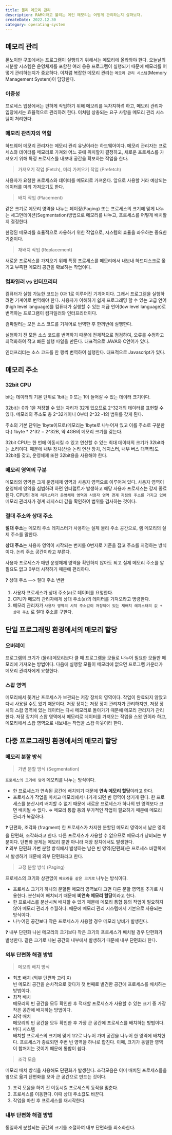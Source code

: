 ```yaml
---
title: 물리 메모리 관리
description: RAM이라고 불리는 메인 메모리는 어떻게 관리하는지 살펴보자.
createDate: 2022.12.30
category: operating-system
---
```


## 메모리 관리

폰노이만 구조에서는 프로그램이 실행되기 위해서는 메모리에 올라와야 한다. 오늘날의 시분할 시스템은 운영체제를 포함한 여러 응용 프로그램이 실행되기 때문에 메모리를 어떻게 관리하는지가 중요하다. 이처럼 복잡한 메모리 관리는 `메모리 관리 시스템`(Memory Management System)이 담당한다.

### 이중성

프로세스 입장에서는 편하게 작업하기 위해 메모리를 독차지하려 하고, 메모리 관리자 입장에서는 효율적으로 관리하려 한다. 이처럼 상충되는 요구 사항을 메모리 관리 시스템이 처리한다.

### 메모리 관리자의 역할

하드웨어 메모리 관리자는 메모리 관리 유닛이라는 하드웨어이다. 메모리 관리자는 프로세스와 데이터를 메모리로 가져와 어느 곳에 위치할지 결정하고, 새로운 프로세스를 가져오기 위해 특정 프로세스를 내보내 공간을 확보하는 작업을 한다.

> 가져오기 작업 (Fetch), 미리 가져오기 작업 (Prefetch)

사용자가 요청한 프로세스와 데이터를 메모리로 가져온다. 앞으로 사용할 거라 예상되는 데이터를 미리 가져오기도 한다.

> 배치 작업 (Placement)

같은 크기로 메모리 영역을 나누는 페이징(Paging) 또는 프로세스의 크기에 맞게 나누는 세그먼테이션(Segmentation)방법으로 메모리를 나누고, 프로세스를 어떻게 배치할지 결정한다.

한정된 메모리를 효율적으로 사용하기 위한 작업으로, 시스템의 효율을 좌우하는 중요한 기준이다.

> 재배치 작업 (Replacement)

새로운 프로세스를 가져오기 위해 특정 프로세스를 메모리에서 내보내 하드디스크로 옮기고 부족한 메모리 공간을 확보하는 작업이다.

### 컴파일러 vs 인터프리터

컴퓨터가 실행 가능한 코드는 0과 1로 이루어진 기계어이다. 그래서 프로그램을 실행하려면 기계어로 번역해야 한다. 사용자가 이해하기 쉽게 프로그래밍 할 수 있는 고급 언어(high level language)를 컴퓨터가 실행할 수 있는 저급 언어(low level language)로 번역하는 프로그램이 컴파일러와 인터프리터이다.

컴파일러는 모든 소스 코드를 기계어로 번역한 후 한꺼번에 실행한다.

실행하기 전 모든 소스 코드를 번역하기 때문에 전체적으로 점검하여, 오류를 수정하고 최적화하여 작고 빠른 실행 파일을 만든다. 대표적으로 JAVA와 C언어가 있다.

인터프리터는 소스 코드를 한 행씩 번역하여 실행한다. 대표적으로 Javascript가 있다.

## 메모리 주소

### 32bit CPU

bit는 데이터의 기본 단위로 1bit는 0 또는 1이 들어갈 수 있는 데이터 크기이다.

32bit는 0과 1을 저장할 수 있는 자리가 32개 있으므로 2^32개의 데이터를 표현할 수 있다. 메모리의 주소도 총 2^32개이니 0부터 2^32 -1의 범위를 갖게 된다.

주소의 기본 단위는 1byte이므로(메모리는 1byte로 나누어져 있고 이를 주소로 구분한다.) 1byte \* 2^32 = 2^32B, 약 4GB의 메모리 크기를 갖는다.

32bit CPU는 한 번에 이동시킬 수 있고 연산할 수 있는 최대 데이터의 크기가 32bit라는 소리이다. 때문에 내부 장치(산술 논리 연산 장치, 레지스터, 내부 버스 대역폭)도 32bit를 갖고, 운영체제 또한 32bit용을 사용해야 한다.

### 메모리 영역의 구분

메모리의 영역은 크게 운영체제 영역과 사용자 영역으로 이루어져 있다. 사용자 영역이 운영체제 영역을 침범하려 하면 인터럽트가 발생하고 해당 사용자 프로세스는 강제 종료된다. CPU의 `경계 레지스터가 운영체제 영역과 사용자 영역 경계 지점의 주소를 가지고 있어` 메모리 관리자가 경계 레지스터 값을 확인하여 범위를 검사하는 것이다.

### 절대 주소와 상대 주소

**절대 주소**는 메모리 주소 레지스터가 사용하는 실제 물리 주소 공간으로, 램 메모리의 실제 주소를 말한다.

**상대 주소**는 사용자 영역이 시작되는 번지를 0번지로 기준을 잡고 주소를 지정하는 방식이다. 논리 주소 공간이라고 부른다.

사용자 프로세스가 매번 운영체제 영역을 확인하지 않아도 되고 실제 메모리 주소를 알 필요도 없고 0부터 시작하기 때문에 편리하다.

<aside>
❓ 상대 주소 —> 절대 주소 변환

1. 사용자 프로세스가 상대 주소(a)로 데이터를 요청한다.
2. CPU가 메모리 관리자에게 상대 주소(a)의 데이터를 가져오라고 명령한다.
3. 메모리 관리자가 `사용자 영역의 시작 주소값이 저장되어 있는 재배치 레지스터의 값 + 상대 주소` 로 절대 주소를 구한다.

</aside>

## 단일 프로그래밍 환경에서의 메모리 할당

### 오버레이

프로그램의 크기가 (물리)메모리보다 클 때 프로그램을 모듈로 나누어 필요한 모듈만 메모리에 가져오는 방법이다. 다음에 실행할 모듈이 메모리에 없으면 프로그램 카운터가 메모리 관리자에게 요청한다.

### 스왑 영역

메모리에서 쫒겨난 프로세스가 보관되는 저장 장치의 영역이다. 작업이 완료되지 않았고 다시 사용될 수도 있기 때문이다. 저장 장치는 저장 장치 관리자가 관리하지만, 저장 장치의 스왑 영역에 있는 데이터는 다시 메모리로 돌아가기 때문에 메모리 관리자가 관리한다.
저장 장치의 스왑 영역에서 메모리로 데이터를 가져오는 작업을 스왑 인이라 하고, 메모리에서 스왑 영역으로 내보내는 작업을 스왑 아웃이라 한다.

## 다중 프로그래밍 환경에서의 메모리 할당

### 메모리 분할 방식

> 가변 분할 방식 (Segmentation)

`프로세스의 크기에 맞게` 메모리를 나누는 방식이다.

- 한 프로세스가 연속된 공간에 배치되기 때문에 **연속 메모리 할당**이라고 한다.
- 프로세스가 작업을 마치고 메모리에서 나가게 되면 빈 영역이 생기게 된다. 한 프로세스를 분산시켜 배치할 수 없기 때문에 새로운 프로세스가 하나의 빈 영역보다 크면 배치될 수 없다.
  ⇒ 메모리 통합 등의 부가적인 작업이 필요하기 때문에 메모리 관리가 복잡하다.

<aside>
❓ 단편화, 조각화 (fragment)  
한 프로세스가 차지한 분할된 메모리 영역에서 남은 영역을 단편화, 조각화라고 한다. 다른 프로세스가 사용할 수 없으므로 메모리가 낭비되는 부분이다.
단편화 문제는 메모리 뿐만 아니라 저장 장치에서도 발생한다.

</aside>

<aside>
❓ 외부 단편화  
가변 분할 방식에서 발생하는 남은 빈 영역(단편화)은 프로세스 바깥쪽에서 발생하기 때문에 외부 단편화라고 한다.

</aside>

> 고정 분할 방식 (Paging)

프로세스의 크기와 상관없이 `메모리를 같은 크기로` 나누는 방식이다.

- 프로세스 크기가 하나의 분할된 메모리 영역보다 크면 다른 분할 영역을 추가로 사용한다. 분산되어 배치되기 때문에 **비연속 메모리 할당**이라고 한다.
- 한 프로세스를 분산시켜 배치할 수 있기 때문에 메모리 통합 등의 작업이 필요하지 않아 메모리 관리가 수월하다. 때문에 메모리 관리 시스템에서 기본으로 사용되는 방식이다.
- 나누어진 공간보다 작은 프로세스가 사용할 경우 메모리 낭비가 발생한다.

<aside>
❓ 내부 단편화  
나뉜 메모리의 크기보다 작은 크기의 프로세스가 배치될 경우 단편화가 발생한다. 같은 크기로 나뉜 공간의 내부에서 발생하기 때문에 내부 단편화라 한다.

</aside>

### 외부 단편화 해결 방법

> 메모리 배치 방식

- 최초 배치 (외부 단편화 고려 X)  
  빈 메모리 공간을 순차적으로 찾다가 첫 번째로 발견한 공간에 프로세스를 배치하는 방법이다.
- 최적 배치  
  메모리의 빈 공간을 모두 확인한 후 적재할 프로세스가 사용할 수 있는 크기 중 가장 작은 공간에 배치하는 방법이다.
- 최악 배치  
  메모리의 빈 공간을 모두 확인한 후 가장 큰 공간에 프로세스를 배치하는 방법이다.
- 버디 시스템  
  배치할 프로세스의 크기에 맞게 1/2로 나누어 가며 공간을 나누어 한 영역에 배치한다. 프로세스가 종료되면 주변 빈 영역을 하나로 합친다. 이때, 크기가 동일한 영역이 합쳐지는 것이기 때문에 통합이 쉽다.

> 조각 모음

메모리 배치 방식을 사용해도 단편화가 발생한다. 조각모음은 이미 배치된 프로세스들을 옆으로 옮겨 단편화를 모아 큰 공간으로 만드는 것이다.

1. 조각 모음을 하기 전 이동시킬 프로세스의 동작을 멈춘다.
2. 프로세스를 이동한다. 이때 상대 주소값도 바꾼다.
3. 작업을 마친 후 프로세스를 재시작한다.

### 내부 단편화 해결 방법

동일하게 분할되는 공간의 크기를 조절하여 내부 단편화를 최소화한다.
